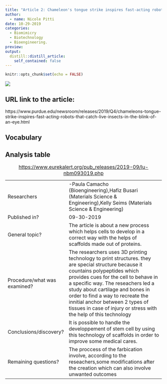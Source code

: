 ```yaml
---
title: "Article 2: Chameleon's tongue strike inspires fast-acting robots that catch live insects in the blink of an eye"
author: 
  - name: Nicole Pitti 
date: 10-29-2019
categories:
  - Biomimicry
  - Biotechnology
  - Bioengineering.
preview: 
output:
  distill::distill_article:
    self_contained: false
---
```


```r
knitr::opts_chunk$set(echo = FALSE)
```


![](https://i.ytimg.com/vi/G_Yg0yWDCgU/maxresdefault.jpg)

## URL link to the article:
https://www.purdue.edu/newsroom/releases/2019/Q4/chameleons-tongue-strike-inspires-fast-acting-robots-that-catch-live-insects-in-the-blink-of-an-eye.html

## Vocabulary


## Analysis table 

|                              |                                                                     |
| ---------------------------- | ------------------------------------------------------------------- |
| Researchers                  | -Paula Camacho (Bioengineering),Hafiz Busari (Materials Science & Engineering),Kelly Seims (Materials Science & Engineering)                        |
| Published in?                | 09-30-2019                                                       |
| General topic?               | The article is about a new process which helps cells to develop in a correct way with the helps of scaffolds made out of proteins.                      |
| Procedure/what was examined? | The researchers uses 3D printing technology to print structures. they are special structure because it countains polypeptides which provides cues for the cell to behave in a specific way. The reseachers led a study about cartilage and bones in order to find a way to recreate the innitial anchor between 2 types of tissues in case of injury or stress with the help of this technology|
| Conclusions/discovery?       |  It is possible to handle the developpement of stem cell by using this technology of scaffolds in order to improve some medical cares.     |
| Remaining questions?         | The proccess of the farbication involve, according to the reseachers,some modifications after the creation which can also involve unwanted outcomes |

:
<https://www.eurekalert.org/pub_releases/2019-09/lu-nbm093019.php>
